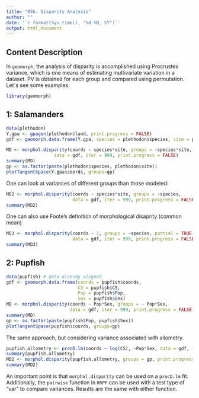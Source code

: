 ```yaml
---
title: "05b. Disparity Analysis"
author: ""
date: '`r format(Sys.time(), "%d %B, %Y")`'
output: html_document
---
```


## **Content Description**

In `geomorph`, the analysis of disparity is accomplished using Procrustes variance, which is one means of estimating multivariate variation in a dataset. PV is obtained for each group and compared using permutation. Let´s see some examples:

```r
library(geomorph)
```

## **1: Salamanders**

```r
data(plethodon)
Y.gpa <- gpagen(plethodon$land, print.progress = FALSE)    
gdf <- geomorph.data.frame(Y.gpa, species = plethodon$species, site = plethodon$site)

MD <- morphol.disparity(coords ~ species*site, groups = ~species*site, 
                  data = gdf, iter = 999, print.progress = FALSE)
summary(MD)
gp <- as.factor(paste(plethodon$species, plethodon$site))
plotTangentSpace(Y.gpa$coords, groups=gp)
```

One can look at variances of different groups than those modeled:

```r
MD2 <- morphol.disparity(coords ~ species*site, groups = ~species, 
                         data = gdf, iter = 999, print.progress = FALSE)
summary(MD2)
```

One can also use Foote's definition of morphological disaprity (common mean)

```r
MD3 <- morphol.disparity(coords ~ 1, groups = ~species, partial = TRUE,
                         data = gdf, iter = 999, print.progress = FALSE)
summary(MD3)
```

## **2: Pupfish**

```r
data(pupfish) # data already aligned
gdf <- geomorph.data.frame(coords = pupfish$coords, 
                           CS = pupfish$CS,
                           Pop = pupfish$Pop,
                           Sex = pupfish$Sex)
MD <- morphol.disparity(coords ~ Pop*Sex, groups = ~ Pop*Sex, 
                        data = gdf, iter = 999, print.progress = FALSE)
summary(MD)
gp <- as.factor(paste(pupfish$Pop, pupfish$Sex))
plotTangentSpace(pupfish$coords, groups=gp)
```

The same approach, but considering variance associated with allometry.

```r
pupfish.allometry <- procD.lm(coords ~ log(CS), ~Pop*Sex, data = gdf, iter = 999, print.progress = FALSE)
summary(pupfish.allometry)
MD2 <- morphol.disparity(pupfish.allometry, groups = gp, print.progress = FALSE)
summary(MD2)
```

An important point is that `morphol.disparity` can be used on a `procD.lm` fit.  Additionally, the `pairwise` function in `RRPP` can be used with a test type of "var" to compare variances.  Results are the same with either function.
